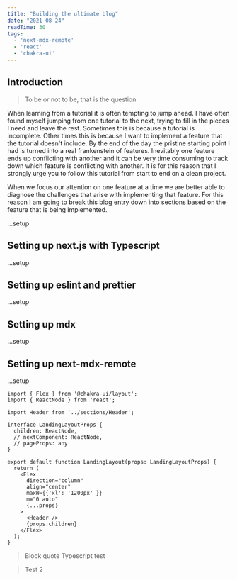 ```yaml
---
title: "Building the ultimate blog"
date: "2021-08-24"
readTime: 30
tags:
  - 'next-mdx-remote'
  - 'react'
  - 'chakra-ui'
---
```

## Introduction

> To be or not to be, that is the question

When learning from a tutorial it is often tempting to jump ahead. I have often
found myself jumping from one tutorial to the next, trying to fill in the pieces
I need and leave the rest.  Sometimes this is because a tutorial is incomplete.
Other times this is because I want to implement a feature that the tutorial
doesn't include. By the end of the day the pristine starting point I had is
turned into a real frankenstein of features. Inevitably one feature ends up
conflicting with another and it can be very time consuming to track down which
feature is conflicting with another. It is for this reason that I strongly urge
you to follow this tutorial from start to end on a clean project.

When we focus our attention on one feature at a time we are better able to
diagnose the challenges that arise with implementing that feature.  For this
reason I am going to break this blog entry down into sections based on the
feature that is being implemented.

...setup

## Setting up next.js with Typescript
...setup

## Setting up eslint and prettier
...setup

## Setting up mdx
...setup

## Setting up next-mdx-remote
...setup

```jsx:components/test
import { Flex } from '@chakra-ui/layout';
import { ReactNode } from 'react';

import Header from '../sections/Header';

interface LandingLayoutProps {
  children: ReactNode,
  // nextComponent: ReactNode,
  // pageProps: any
}

export default function LandingLayout(props: LandingLayoutProps) {
  return (
    <Flex
      direction="column"
      align="center"
      maxW={{'xl': '1200px' }}
      m="0 auto"
      {...props}
    >
      <Header />
      {props.children}
    </Flex>
  );
}
```

> Block quote Typescript test

>Test 2